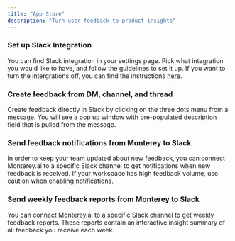 ```yaml
---
title: "App Store"
description: "Turn user feedback to product insights"
---
```


### Set up Slack Integration

You can find Slack integration in your settings page. Pick what integration you would like to have, and follow the guidelines to set it up. If you want to turn the intergrations off, you can find the instructions [here](../https://slack.com/help/articles/360003125231-Remove-apps-and-custom-integrations-from-your-workspace).

### Create feedback from DM, channel, and thread

Create feedback directly in Slack by clicking on the three dots menu from a message. You will see a pop up window with pre-populated description field that is pulled from the message.

### Send feedback notifications from Monterey to Slack

In order to keep your team updated about new feedback, you can connect Monterey.ai to a specific Slack channel to get notifications when new feedback is received. If your workspace has high feedback volume, use caution when enabling notifications.

### Send weekly feedback reports from Monterey to Slack

You can connect Monterey.ai to a specific Slack channel to get weekly feedback reports. These reports contain an interactive insight summary of all feedback you receive each week.
